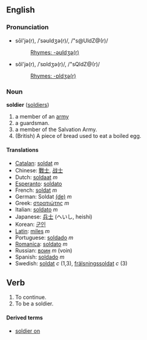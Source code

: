 ==English==
===Pronunciation===
*sōl'jə(r), /ˈsəʊldʒə(r)/, /"s@UldZ@(r)/<!-- what the dictionaries say -->
*:[[Rhymes:English:-əʊldʒə(r)|Rhymes: -əʊldʒə(r)]]
*sŏl'jə(r), /ˈsɒldʒə(r)/, /"sQldZ@(r)/<!-- how i say it -->
*:[[Rhymes:English:-ɒldʒə(r)|Rhymes: -ɒldʒə(r)]]

===Noun===
'''soldier''' ([[soldiers]])

# a member of an [[army]]
# a guardsman.
# a member of the Salvation Army.
# (British) A piece of bread used to eat a boiled egg.

====Translations====
*[[Catalan]]: [[soldat]] ''m''
*Chinese: [[戰士]], [[战士]]
*Dutch: [[soldaat]] ''m''
*[[Esperanto]]: [[soldato]]
*French: [[soldat]] ''m''
*German: Soldat [[:de:Soldat|(de)]] ''m''
*Greek: [[στρατιώτης]] ''m''
*Italian: [[soldato]] ''m''
*Japanese: [[兵士]] (へいし, heishi)
*Korean: [[군인]]
*[[Latin]]: [[miles]] ''m''
*Portuguese: [[soldado]] ''m''
*[[Romanica]]: [[soldato]] ''m''
*Russian: [[воин]] ''m'' (voin)
*Spanish: [[soldado]] ''m''
*Swedish: [[soldat]] ''c'' (1,3), [[frälsningssoldat]] ''c'' (3)

==Verb==

# To continue.
# To be a soldier.

====Derived terms====
*[[soldier on]]